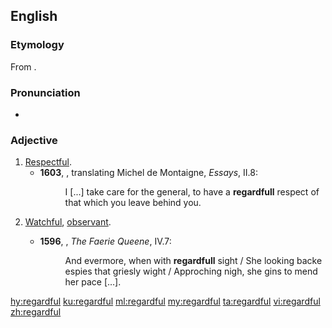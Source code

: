 ==English==
===Etymology===
From {{suffix|regard|ful}}.

===Pronunciation===
*{{a|UK}} {{IPA|/ɹɪˈɡɑːdfʊl/}}

===Adjective===
{{en-adj}}

# [[respectful|Respectful]]. {{defdate|from 16th c.}}
#*'''1603''', {{w|John Florio}}, translating Michel de Montaigne, ''Essays'', II.8:
#*:I [...] take care for the general, to have a '''regardfull''' respect of that which you leave behind you.
# {{context|now|_|rare|lang=en}} [[watchful|Watchful]], [[observant]]. {{defdate|from 16th c.}}
#*'''1596''', {{w|Edmund Spenser}}, ''The Faerie Queene'', IV.7:
#*:And evermore, when with '''regardfull''' sight / She looking backe espies that griesly wight / Approching nigh, she gins to mend her pace […].

[[hy:regardful]]
[[ku:regardful]]
[[ml:regardful]]
[[my:regardful]]
[[ta:regardful]]
[[vi:regardful]]
[[zh:regardful]]